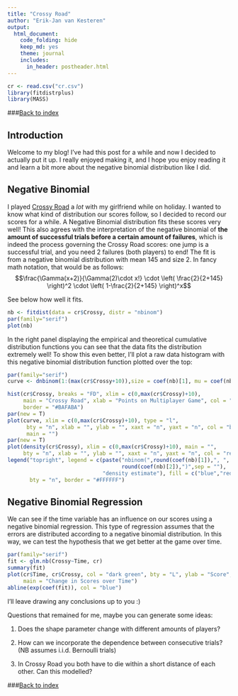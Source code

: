 ```yaml
---
title: "Crossy Road"
author: "Erik-Jan van Kesteren"
output: 
  html_document: 
    code_folding: hide
    keep_md: yes
    theme: journal
    includes:
      in_header: postheader.html
---
```


```r
cr <- read.csv("cr.csv")
library(fitdistrplus)
library(MASS)
```

###[Back to index](../index.html)

## Introduction

Welcome to my blog! I've had this post for a while and now I decided to actually put it up. I really enjoyed making it, and I hope you enjoy reading it and learn a bit more about the negative binomial distribution like I did.

## Negative Binomial

I played [Crossy Road](http://www.crossyroad.com/) a _lot_ with my girlfriend while on holiday. I wanted to know what kind of distribution our scores follow, so I decided to record our scores for a while. A Negative Binomial distribution fits these scores very well! 
This also agrees with the interpretation of the negative binomial of **the amount of
successful trials before a certain amount of failures**, which is indeed the process governing 
the Crossy Road scores: one jump is a successful trial, and you need 2 failures (both players) to end!
The fit is from a negative binomial distribution with mean 145 and size 2. In fancy math notation, that would be as follows:
$$\frac{\Gamma(x+2)}{\Gamma(2)\cdot x!} \cdot \left( \frac{2}{2+145} \right)^2 \cdot \left( 1-\frac{2}{2+145} \right)^x$$

See below how well it fits.

```r
nb <- fitdist(data = cr$Crossy, distr = "nbinom")
par(family="serif")
plot(nb)
```

In the right panel displaying the empirical and theoretical cumulative distribution functions you can see that the data fits the distribution extremely well! To show this even better, I'll plot a raw data histogram with this negative binomial distribution function plotted over the top:

```r
par(family="serif")
curve <- dnbinom(1:(max(cr$Crossy+10)),size = coef(nb)[1], mu = coef(nb)[2])

hist(cr$Crossy, breaks = "FD", xlim = c(0,max(cr$Crossy)+10), 
     main = "Crossy Road", xlab = "Points on Multiplayer Game", col = "#BAFABA", 
     border = "#BAFABA")
par(new = T)
plot(curve, xlim = c(0,max(cr$Crossy)+10), type = "l",
      bty = "n", xlab = "", ylab = "", xaxt = "n", yaxt = "n", col = "blue", 
      main = "")
par(new = T)
plot(density(cr$Crossy), xlim = c(0,max(cr$Crossy)+10), main = "",
     bty = "n", xlab = "", ylab = "", xaxt = "n", yaxt = "n", col = "red")
legend("topright", legend = c(paste("nbinom(",round(coef(nb)[1]),", ",
                                    round(coef(nb)[2]),")",sep = ""),
                              "density estimate"), fill = c("blue","red"),
       bty = "n", border = "#FFFFFF")
```

## Negative Binomial Regression

We can see if the time variable has an influence on our scores using a negative binomial
regression. This type of regression assumes that the errors are distributed according to a negative binomial distribution. In this way, we can test the hypothesis that we get better at the game over time.

```r
par(family="serif")
fit <- glm.nb(Crossy~Time, cr)
summary(fit)
plot(cr$Time, cr$Crossy, col = "dark green", bty = "L", ylab = "Score", xlab= "Time", 
     main = "Change in Scores over Time")
abline(exp(coef(fit)), col = "blue")
```

I'll leave drawing any conclusions up to you :)

Questions that remained for me, maybe you can generate some ideas:

1. Does the shape parameter change with different amounts of players?

2. How can we incorporate the dependence between consecutive trials? (NB assumes i.i.d. Bernoulli trials)

3. In Crossy Road you both have to die within a short distance of each other. Can this modelled?


###[Back to index](../index.html)